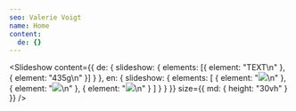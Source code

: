 ```yaml
---
seo: Valerie Voigt
name: Home
content:
  de: {}
---
```


<Slideshow
  content={{
    de: {
      slideshow: { elements: [{ element: "TEXT\n" }, { element: "435g\n" }] }
    },
    en: {
      slideshow: {
        elements: [
          { element: "![](/uploads/Bidgood_One-Young-Man-Bent-.jpg)\n" },
          { element: "![](/uploads/Bidgood_One-Young-Man-Bent-.jpg)\n" },
          { element: "![](/uploads/Bidgood_One-Young-Man-Bent-.jpg)\n" }
        ]
      }
    }
  }}
  size={{ md: { height: "30vh" } }}
/>
